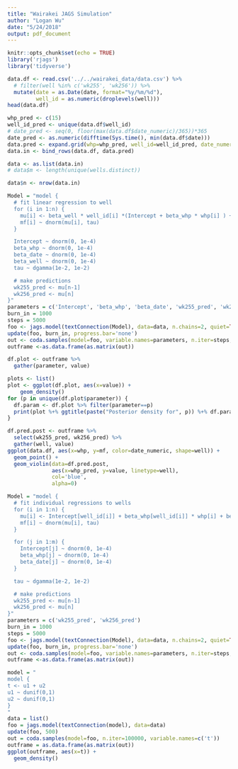 ```yaml
---
title: "Wairakei JAGS Simulation"
author: "Logan Wu"
date: "5/24/2018"
output: pdf_document
---
```


```r
knitr::opts_chunk$set(echo = TRUE)
library('rjags')
library('tidyverse')
```

```r
data.df <- read.csv('../../wairakei_data/data.csv') %>%
  # filter(well %in% c('wk255', 'wk256')) %>%
  mutate(date = as.Date(date, format="%y/%m/%d"),
         well_id = as.numeric(droplevels(well)))
head(data.df)

whp_pred <- c(15)
well_id_pred <- unique(data.df$well_id)
# date_pred <- seq(0, floor(max(data.df$date_numeric)/365))*365
date_pred <- as.numeric(difftime(Sys.time(), min(data.df$date)))
data.pred <- expand.grid(whp=whp_pred, well_id=well_id_pred, date_numeric=date_pred)
data.in <- bind_rows(data.df, data.pred)

data <- as.list(data.in)
# data$m <- length(unique(wells.distinct))

data$n <- nrow(data.in)
```

```r
Model = "model {
  # fit linear regression to well
  for (i in 1:n) {
    mu[i] <- beta_well * well_id[i] *(Intercept + beta_whp * whp[i] ) + beta_date * date_numeric[i]
    mf[i] ~ dnorm(mu[i], tau)
  }

  Intercept ~ dnorm(0, 1e-4)
  beta_whp ~ dnorm(0, 1e-4)
  beta_date ~ dnorm(0, 1e-4)
  beta_well ~ dnorm(0, 1e-4)
  tau ~ dgamma(1e-2, 1e-2)

  # make predictions
  wk255_pred <- mu[n-1]
  wk256_pred <- mu[n]
}"
parameters = c('Intercept', 'beta_whp', 'beta_date', 'wk255_pred', 'wk256_pred')
burn_in = 1000
steps = 5000
foo <- jags.model(textConnection(Model), data=data, n.chains=2, quiet=TRUE) 
update(foo, burn_in, progress.bar='none')
out <- coda.samples(model=foo, variable.names=parameters, n.iter=steps, progress.bar='none')
outframe <-as.data.frame(as.matrix(out))
```

```r
df.plot <- outframe %>%
  gather(parameter, value)

plots <- list()
plot <- ggplot(df.plot, aes(x=value)) +
    geom_density()
for (p in unique(df.plot$parameter)) {
  df.param <- df.plot %>% filter(parameter==p)
  print(plot %+% ggtitle(paste("Posterior density for", p)) %+% df.param)
}
```

```r
df.pred.post <- outframe %>%
  select(wk255_pred, wk256_pred) %>%
  gather(well, value)
ggplot(data.df, aes(x=whp, y=mf, color=date_numeric, shape=well)) +
  geom_point() +
  geom_violin(data=df.pred.post,
              aes(x=whp_pred, y=value, linetype=well),
              col='blue',
              alpha=0)
```

```r
Model = "model {
  # fit individual regressions to wells
  for (i in 1:n) {
    mu[i] <- Intercept[well_id[i]] + beta_whp[well_id[i]] * whp[i] + beta_date[well_id[i]] * date_numeric[i]
    mf[i] ~ dnorm(mu[i], tau)
  }

  for (j in 1:m) {
    Intercept[j] ~ dnorm(0, 1e-4)
    beta_whp[j] ~ dnorm(0, 1e-4)
    beta_date[j] ~ dnorm(0, 1e-4)
  }

  tau ~ dgamma(1e-2, 1e-2)

  # make predictions
  wk255_pred <- mu[n-1]
  wk256_pred <- mu[n]
}"
parameters = c('wk255_pred', 'wk256_pred')
burn_in = 1000
steps = 5000
foo <- jags.model(textConnection(Model), data=data, n.chains=2, quiet=TRUE) 
update(foo, burn_in, progress.bar='none')
out <- coda.samples(model=foo, variable.names=parameters, n.iter=steps, progress.bar='none')
outframe <-as.data.frame(as.matrix(out))
```
```r
model = "
model {
t <- u1 + u2
u1 ~ dunif(0,1)
u2 ~ dunif(0,1)
}
"
data = list()
foo = jags.model(textConnection(model), data=data)
update(foo, 500)
out = coda.samples(model=foo, n.iter=100000, variable.names=c('t'))
outframe = as.data.frame(as.matrix(out))
ggplot(outframe, aes(x=t)) +
  geom_density()
```